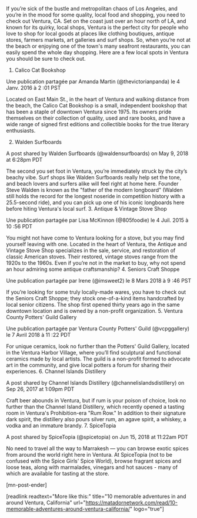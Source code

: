 If you’re sick of the bustle and metropolitan chaos of Los Angeles, and you’re in the mood for some quality, local food and shopping, you need to check out Ventura, CA. Set on the coast just over an hour north of LA, and known for its quirky, local shops, Ventura is the perfect city for people who love to shop for local goods at places like clothing boutiques, antique stores, farmers markets, art galleries and surf shops. So, when you’re not at the beach or enjoying one of the town's many seafront restaurants, you can easily spend the whole day shopping. Here are a few local spots in Ventura you should be sure to check out.
1. Calico Cat Bookshop





Une publication partagée par Amanda Martin (@thevictorianpanda) le 4 Janv. 2016 à 2 :01 PST




Located on East Main St., in the heart of Ventura and walking distance from the beach, the Calico Cat Bookshop is a small, independent bookshop that has been a staple of downtown Ventura since 1975. Its owners pride themselves on their collection of quality, used and rare books, and have a wide range of signed first editions and collectible books for the true literary enthusiasts.

2. Walden Surfboards





A post shared by Walden Surfboards (@waldensurfboards) on May 9, 2018 at 6:28pm PDT




The second you set foot in Ventura, you’re immediately struck by the city’s beachy vibe. Surf shops like Walden Surfboards really help set the tone, and beach lovers and surfers alike will feel right at home here. Founder Steve Walden is known as the "father of the modern longboard" (Walden still holds the record for the longest noseride in competition history with a 25.5-second ride), and you can pick up one of his iconic longboards here before hiting Ventura's local surf.
3. Antique & Vintage Stove Shop





Une publication partagée par Lisa McKinnon (@805foodie) le 4 Juil. 2015 à 10 :56 PDT




You might not have come to Ventura looking for a stove, but you may find yourself leaving with one. Located in the heart of Ventura, the Antique and Vintage Stove Shop specializes in the sale, service, and restoration of classic American stoves. Their restored, vintage stoves range from the 1920s to the 1960s. Even if you’re not in the market to buy, why not spend an hour admiring some antique craftsmanship?
4. Seniors Craft Shoppe





Une publication partagée par Irene (@imsweet2) le 8 Mars 2018 à 9 :46 PST




If you’re looking for some truly locally-made wares, you have to check out the Seniors Craft Shoppe; they stock one-of-a-kind items handcrafted by local senior citizens. The shop first opened thirty years ago in the same downtown location and is owned by a non-profit organization.
5. Ventura County Potters' Guild Gallery





Une publication partagée par Ventura County Potters' Guild (@vcpggallery) le 7 Avril 2018 à 11 :22 PDT




For unique ceramics, look no further than the Potters' Guild Gallery, located in the Ventura Harbor Village, where you’ll find sculptural and functional ceramics made by local artists. The guild is a non-profit formed to advocate art in the community, and give local potters a forum for sharing their experiences.
6. Channel Islands Distillery





A post shared by Channel Islands Distillery (@channelislandsdistillery) on Sep 26, 2017 at 1:09pm PDT



Craft beer abounds in Ventura, but if rum is your poison of choice, look no further than the Channel Island Distillery, which recently opened a tasting room in Ventura's Prohibition-era "Rum Row." In addition to their signature dark spirit, the distillery also pours silver rum, an agave spirit, a whiskey, a vodka and an immature brandy.
7. SpiceTopia





A post shared by SpiceTopia (@spicetopia) on Jun 15, 2018 at 11:22am PDT




No need to travel all the way to Marrakesh — you can browse exotic spices from around the world right here in Ventura. At SpiceTopia (not to be confused with the Spice Girls' Spice World), browse fragrant spices and loose teas, along with marmalades, vinegars and hot sauces - many of which are available for tasting at the store.

[mn-post-ender]

[readlink readtext="More like this:" title="10 memorable adventures in and around Ventura, California" url="https://matadornetwork.com/read/10-memorable-adventures-around-ventura-california/" logo="true"]
